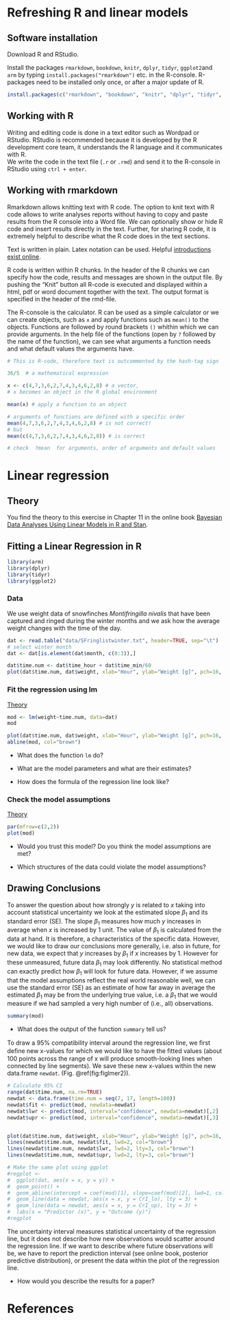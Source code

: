 # Refreshing R and linear models {#refresher}

## Software installation

Download R and RStudio.   

Install the packages `rmarkdown`, `bookdown`, `knitr`, `dplyr`, `tidyr`, `ggplot2`and `arm` by typing `install.packages("rmarkdown")` etc. in the R-console. R-packages need to be installed only once, or after a major update of R.

```r
install.packages(c("rmarkdown", "bookdown", "knitr", "dplyr", "tidyr", "ggplot2",  "arm", "bookdown"))
```


## Working with R

Writing and editing code is done in a text editor such as Wordpad or RStudio. RStudio is recommended because it is developed by the R development core team, it understands the R language and it communicates with R.  
We write the code in the text file (`.r` or `.rmd`) and send it to the R-console in RStudio using `ctrl + enter`.  

## Working with rmarkdown

Rmarkdown allows knitting text with R code. The option to knit text with R code allows to write analyses reports without having to copy and paste results from the R console into a Word file. We can optionally show or hide R code and insert results directly in the text. Further, for sharing R code, it is extremely helpful to describe what the R code does in the text sections. 

Text is written in plain. Latex notation can be used. Helpful [introductions exist online](https://www.rstudio.com/wp-content/uploads/2015/02/rmarkdown-cheatsheet.pdf).

R code is written within R chunks. In the header of the R chunks we can specify how the code, results and messages are shown in the output file. 
By pushing the "Knit" button all R-code is executed and displayed within a html, pdf or word document together with the text. The output format is specified in the header of the rmd-file.  

The R-console is the calculator. R can be used as a simple calculator or we can create objects, such as `x` and apply functions such as `mean()` to the objects. Functions are followed by round brackets `()` whithin which we can provide arguments. In the help file of the functions (open by `?` followed by the name of the function), we can see what arguments a function needs and what default values the arguments have.  


```r
# This is R-code, therefore text is outcommented by the hash-tag sign

36/5  # a mathematical expression

x <- c(4,7,3,6,2,7,4,3,4,6,2,8) # a vector, 
# x becomes an object in the R global environment

mean(x) # apply a function to an object

# arguments of functions are defined with a specific order
mean(4,7,3,6,2,7,4,3,4,6,2,8) # is not correct!
# but
mean(c(4,7,3,6,2,7,4,3,4,6,2,8)) # is correct

# check  ?mean  for arguments, order of arguments and default values

```


# Linear regression

## Theory

You find the theory to this exercise in Chapter 11 in the online book [Bayesian Data Analyses Using Linear Models in R and Stan](https://tobiasroth.github.io/BDAEcology/lm.html).


## Fitting a Linear Regression in R

```r
library(arm)
library(dplyr)
library(tidyr)
library(ggplot2)
```

 
 
### Data 

We use weight data of snowfinches *Montifringilla nivalis* that have been captured and ringed during the winter months and we ask how the average weight changes with the time of the day.

```r
dat <- read.table("data/SFringlistwinter.txt", header=TRUE, sep="\t")
# select winter month
dat <- dat[is.element(dat$month, c(0:3)),]

dat$time.num <- dat$time_hour + dat$time_min/60
plot(dat$time.num, dat$weight, xlab="Hour", ylab="Weight [g]", pch=16, col=rgb(0,0,0,0.5), cex=0.7)
```
 
### Fit the regression using lm

[Theory](https://tobiasroth.github.io/BDAEcology/lm.html#linear-regression)


```r
mod <- lm(weight~time.num, data=dat)
mod

plot(dat$time.num, dat$weight, xlab="Hour", ylab="Weight [g]", pch=16, col=rgb(0,0,0,0.5), cex=0.7)
abline(mod, col="brown")
```
 
 *  What does the function `lm` do?
 
 * What are the model parameters and what are their estimates?
 
 * How does the formula of the regression line look like?
 

 
 
### Check the model assumptions

[Theory](https://tobiasroth.github.io/BDAEcology/residualanalysis.html)

```r
par(mfrow=c(2,2))
plot(mod)

```

* Would you trust this model? Do you think the model assumptions are met?

* Which structures of the data could violate the model assumptions?




## Drawing Conclusions
To answer the question about how strongly $y$ is related to $x$ taking into account statistical uncertainty we look at the estimated slope $\beta_{1}$ and its standard error (SE). The slope $\beta_{1}$  measures how much $y$ increases in average when $x$ is increased by 1 unit. The value of $\beta_{1}$ is calculated from the data at hand. It is therefore, a characteristics of the specific data. However, we would like to draw our conclusions more generally, i.e. also in future, for new data, we expect that $y$ increases by $\beta_{1}$ if $x$ increases by 1. However for these unmeasured, future data $\beta_{1}$  may look differently. No statistical method can exactly predict how $\beta_{1}$  will look for future data. However, if we assume that the model assumptions reflect the real world reasonable well, we can use the standard error (SE) as an estimate of how far away in average the estimated $\beta_{1}$ may be from the underlying true value, i.e. a $\beta_{1}$ that we would measure if we had sampled a very high number of (i.e., all) observations.  


```r
summary(mod)
```

*  What does the output of the function `summary` tell us?


To draw a 95% compatibility interval around the regression line, we ﬁrst deﬁne new x-values for which we would like to have the ﬁtted values (about 100 points across the range of x will produce smooth-looking lines when connected by line segments). We save these new x-values within the new data.frame `newdat`.  (Fig. \@ref(fig:figlmer2)).

```r
# Calculate 95% CI
range(dat$time.num, na.rm=TRUE)
newdat <- data.frame(time.num = seq(7, 17, length=100))
newdat$fit <- predict(mod, newdata=newdat)
newdat$lwr <- predict(mod, interval="confidence", newdata=newdat)[,2]
newdat$upr <- predict(mod, interval="confidence", newdata=newdat)[,3]


plot(dat$time.num, dat$weight, xlab="Hour", ylab="Weight [g]", pch=16, col=rgb(0,0,0,0.5), cex=0.7)
lines(newdat$time.num, newdat$fit, lwd=2, col="brown")
lines(newdat$time.num, newdat$lwr, lwd=2, lty=3, col="brown")
lines(newdat$time.num, newdat$upr, lwd=2, lty=3, col="brown")

# Make the same plot using ggplot
#regplot <- 
#  ggplot(dat, aes(x = x, y = y)) +
#  geom_point() +
#  geom_abline(intercept = coef(mod)[1], slope=coef(mod)[2], lwd=1, col="blue") +
#  geom_line(data = newdat, aes(x = x, y = CrI_lo), lty = 3) +
#  geom_line(data = newdat, aes(x = x, y = CrI_up), lty = 3) +
#  labs(x = "Predictor (x)", y = "Outcome (y)")
#regplot
```


The uncertainty interval measures statistical uncertainty of the regression line, but it does not describe how new observations would scatter around the regression line. If we want to describe where future observations will be, we have to report the prediction interval (see online book, posterior predictive distribution), or present the data within the plot of the regression line. 

* How would you describe the results for a paper?


# References
